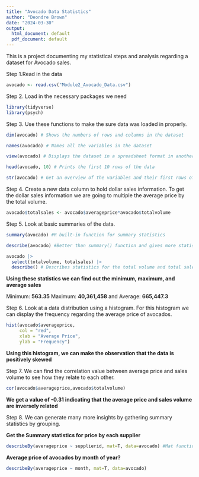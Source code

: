 ---
title: "Avocado Data Statistics"
author: "Deondre Brown"
date: "2024-03-30"
output:
  html_document: default
  pdf_document: default
---

This is a project documenting my statistical steps and analysis regarding a dataset for Avocado sales.

Step 1.Read in the data

```{r}
avocado <- read.csv("Module2_Avocado_Data.csv")
```

Step 2. Load in the necessary packages we need
```{r}
library(tidyverse)
library(psych)
```

Step 3. Use these functions to make the sure data was loaded in properly.
```{r}
dim(avocado) # Shows the numbers of rows and columns in the dataset
```

```{r}
names(avocado) # Names all the variables in the dataset
```

```{r}
view(avocado) # Displays the dataset in a spreadsheet format in another tab
```

```{r}
head(avocado, 10) # Prints the first 10 rows of the data
```

```{r}
str(avocado) # Get an overview of the variables and their first rows of values
```

Step 4. Create a new data column to hold dollar sales information. To get the dollar sales information we are going to multiple the average price by the total volume.

```{r}
avocado$totalsales <- avocado$averageprice*avocado$totalvolume
```

Step 5. Look at basic summaries of the data.
```{r}
summary(avocado) #R built-in function for summary statistics
```

```{r}
describe(avocado) #Better than summary() function and gives more statistics
```

```{r}
avocado |>
  select(totalvolume, totalsales) |>
  describe() # Describes statistics for the total volume and total sales variables
```

**Using these statistics we can find out the minimum, maximum, and average sales**

Minimum: **563.35**
Maximum: **40,361,458**
and Average: **665,447.3**

Step 6. Look at a data distribution using a histogram. For this histogram we can display the frequency regarding the average price of avocados.

```{r}
hist(avocado$averageprice, 
     col = "red",
     xlab = "Average Price",
     ylab = "Frequency")
```

**Using this histogram, we can make the observation that the data is positively skewed**

Step 7. We can find the correlation value between average price and sales volume to see how they relate to each other.
```{r}
cor(avocado$averageprice,avocado$totalvolume)
```

**We get a value of -0.31 indicating that the average price and sales volume are inversely related**

Step 8. We can generate many more insights by gathering summary statistics by grouping.

**Get the Summary statistics for price by each supplier**
```{r}
describeBy(averageprice ~ supplierid, mat=T, data=avocado) #Mat function transposes the data
```

**Average price of avocados by month of year?**
```{r}
describeBy(averageprice ~ month, mat=T, data=avocado)
```


